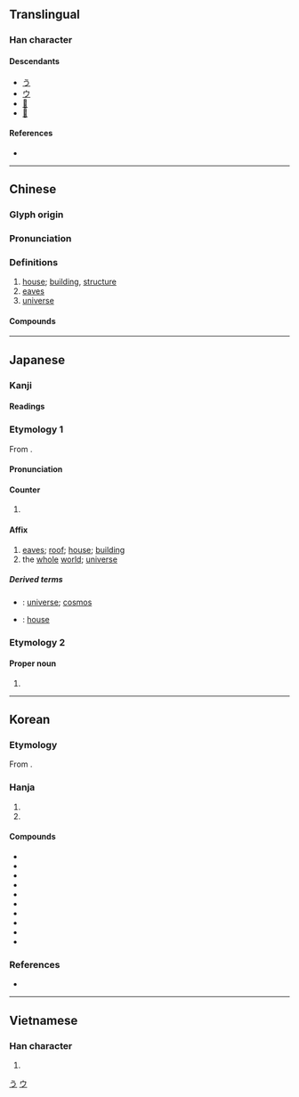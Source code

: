 {{character info}}
==Translingual==

===Han character===
{{Han char|rn=40|rad=宀|as=03|sn=6|four=30401|canj=JMD|ids=⿱宀于}}

====Descendants====
* [[う]]
* [[ウ]]
* [[𛀊]]
* [[𛀋]]

====References====
* {{Han ref|kx=0282.020|dkj=07067|dj=0551.220|hdz=20911.070|uh=5B87|ud=23431|bh=A674|bd=42612}}

[[Category:Han characters from which hiragana were derived|う]]
[[Category:Han characters from which katakana were derived|ウ]]

----

==Chinese==
{{zh-forms}}

===Glyph origin===
{{Han etym}}
{{Han compound|宀|于|c1=s|c2=p|ls=psc|t1=house}}

===Pronunciation===
{{zh-pron
|m=yǔ
|m-s=yu3
|c=jyu5
|c-t=yi4
|g=y3
|h=pfs=yí/yî;gd=yi3
|j=
|md=ṳ̄
|mn=xm,qz,tw:ú/zz:í
|mn-t=u2
|w=3hhy
|x=y3
|mc=y
|oc=y
|cat=n
}}

===Definitions===
{{zh-hanzi}}

# [[house]]; [[building]], [[structure]]
# [[eaves]]
# [[universe]]

====Compounds====
{{zh-der|仁宇|功濟宇內|區宇|區宇一清|器宇|器宇不凡|器宇軒昂|土宇|壇宇|天宇|威震寰宇|宇下|宇內|穹宇|宇宙|宇宙塵|宇宙射線|宇宙年|宇宙火箭|宇宙站|宇宙線|宇宙觀|宇宙速度|宇宙鋒|宇宙飛船|宇文|宇文化及|宇文泰|宇文覺|宇文護|宇航|宇量|宸宇|寰宇|寰宇記|屋宇|島宇宙|峻宇|庭宇|廟宇|廨宇|御宇|德宇|房宇|拓宇|握圖臨宇|故宇|敗宇頹垣|望衡對宇|杜宇|梵宇|棟宇|樓宇|殿宇|氣宇|氣宇昂昂|氣宇軒昂|海宇|海宇昇平|牆宇|玉宇|琳宮梵宇|瓊樓玉宇|瓊臺玉宇|疆宇|眉宇|真宇|神宇|祠宇|紫芝眉宇|紺宇|胸宇|膨脹宇宙|芝宇|衡宇|觀宇|賓宇|軒宇|軒昂氣宇|邃宇|隙宇|韻宇|飛宇|黌宇}}

----

==Japanese==

===Kanji===
{{ja-kanji|grade=6|rs=宀03}}

====Readings====
{{ja-readings
|goon=う
|kanon=う
|kun=のき-, いえ-
}}

===Etymology 1===
{{ja-kanjitab|う|yomi=on}}
From {{der|ja|ltc|sort=う|-}} {{ltc-l|宇}}.

====Pronunciation====
{{ja-pron|う|y=on}}

====Counter====
{{ja-pos|counter|う}}

# {{n-g|Counter for [[building]]s, [[roof]]s, etc.}}

====Affix====
{{ja-pos|affix|う}}

# [[eaves]]; [[roof]]; [[house]]; [[building]]
# the [[whole]] [[world]]; [[universe]]

=====Derived terms=====
{{der-top}}
* {{ja-r|宇%宙|う%ちゅう}}: [[universe]]; [[cosmos]]
* {{ja-r|屋%宇|おく%う}}: [[house]]
{{der-bottom}}

===Etymology 2===
====Proper noun====
{{ja-pos|proper|さかい}}

# {{given name|ja|female|sort=さかい}}

----

==Korean==

===Etymology===
From {{der|ko|ltc|-}} {{ltc-l|宇|id=1}}. {{hanja-hunmong|우〯|wū|天文#상01A}}

===Hanja===
{{ko-hanja-search}}
{{ko-hanja|집|우}}

# {{hanja form of|우|[[whole]] [[world]]; [[universe]]}}
# {{hanja form of|우|[[house]]}}

====Compounds====
{{der-top|Compounds}}
* {{ko-l|우주|[[space]]|宇宙}}
* {{ko-l|우주선|[[spaceship]]|宇宙船}}
* {{ko-l|우주인|[[alien]]; [[astronaut]]|宇宙人}}
* {{ko-l|대우주|[[macrocosm]]|大宇宙}}
* {{ko-l|소우주|[[microcosm]]|小宇宙}}
* {{ko-l|우주복|[[spacesuit]]|宇宙服}}
* {{ko-l|우주진|宇宙塵}}
* {{ko-l|우주만물|[[all]] [[things]]|宇宙萬物}}
* {{ko-l|우주왕복선|[[space shuttle]]|宇宙往復船}}
* {{ko-l|우주비행사|[[astronaut]]|宇宙飛行士}}
{{der-bottom}}

===References===
* {{R:hanjadoc|2519}}

----

==Vietnamese==

===Han character===
{{vi-hantu|[[vũ]], [[võ]], [[thủy]]|rs=宀03}}

# {{rfdef|vi|sort=宀03}}